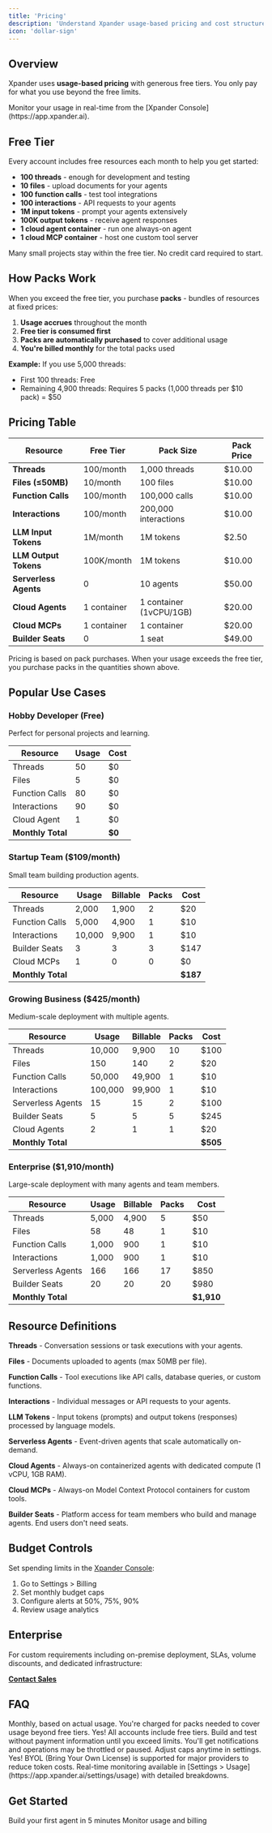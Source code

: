 ```yaml
---
title: 'Pricing'
description: 'Understand Xpander usage-based pricing and cost structure'
icon: 'dollar-sign'
---
```


## Overview

Xpander uses **usage-based pricing** with generous free tiers. You only pay for what you use beyond the free limits.

<Info>
  Monitor your usage in real-time from the [Xpander Console](https://app.xpander.ai).
</Info>

## Free Tier

Every account includes free resources each month to help you get started:

- **100 threads** - enough for development and testing
- **10 files** - upload documents for your agents
- **100 function calls** - test tool integrations
- **100 interactions** - API requests to your agents
- **1M input tokens** - prompt your agents extensively
- **100K output tokens** - receive agent responses
- **1 cloud agent container** - run one always-on agent
- **1 cloud MCP container** - host one custom tool server

<Tip>
  Many small projects stay within the free tier. No credit card required to start.
</Tip>

## How Packs Work

When you exceed the free tier, you purchase **packs** - bundles of resources at fixed prices:

1. **Usage accrues** throughout the month
2. **Free tier is consumed first**
3. **Packs are automatically purchased** to cover additional usage
4. **You're billed monthly** for the total packs used

**Example:** If you use 5,000 threads:

- First 100 threads: Free
- Remaining 4,900 threads: Requires 5 packs (1,000 threads per $10 pack) = $50

## Pricing Table

| Resource | Free Tier | Pack Size | Pack Price |
|----------|-----------|-----------|------------|
| **Threads** | 100/month | 1,000 threads | $10.00 |
| **Files (≤50MB)** | 10/month | 100 files | $10.00 |
| **Function Calls** | 100/month | 100,000 calls | $10.00 |
| **Interactions** | 100/month | 200,000 interactions | $10.00 |
| **LLM Input Tokens** | 1M/month | 1M tokens | $2.50 |
| **LLM Output Tokens** | 100K/month | 1M tokens | $10.00 |
| **Serverless Agents** | 0 | 10 agents | $50.00 |
| **Cloud Agents** | 1 container | 1 container (1vCPU/1GB) | $20.00 |
| **Cloud MCPs** | 1 container | 1 container | $20.00 |
| **Builder Seats** | 0 | 1 seat | $49.00 |

<Note>
  Pricing is based on pack purchases. When your usage exceeds the free tier, you purchase packs in the quantities shown above.
</Note>

## Popular Use Cases

### Hobby Developer (Free)

Perfect for personal projects and learning.

| Resource | Usage | Cost |
|----------|-------|------|
| Threads | 50 | $0 |
| Files | 5 | $0 |
| Function Calls | 80 | $0 |
| Interactions | 90 | $0 |
| Cloud Agent | 1 | $0 |
| **Monthly Total** | | **$0** |

### Startup Team ($109/month)

Small team building production agents.

| Resource | Usage | Billable | Packs | Cost |
|----------|-------|----------|-------|------|
| Threads | 2,000 | 1,900 | 2 | $20 |
| Function Calls | 5,000 | 4,900 | 1 | $10 |
| Interactions | 10,000 | 9,900 | 1 | $10 |
| Builder Seats | 3 | 3 | 3 | $147 |
| Cloud MCPs | 1 | 0 | 0 | $0 |
| **Monthly Total** | | | | **$187** |

### Growing Business ($425/month)

Medium-scale deployment with multiple agents.

| Resource | Usage | Billable | Packs | Cost |
|----------|-------|----------|-------|------|
| Threads | 10,000 | 9,900 | 10 | $100 |
| Files | 150 | 140 | 2 | $20 |
| Function Calls | 50,000 | 49,900 | 1 | $10 |
| Interactions | 100,000 | 99,900 | 1 | $10 |
| Serverless Agents | 15 | 15 | 2 | $100 |
| Builder Seats | 5 | 5 | 5 | $245 |
| Cloud Agents | 2 | 1 | 1 | $20 |
| **Monthly Total** | | | | **$505** |

### Enterprise ($1,910/month)

Large-scale deployment with many agents and team members.

| Resource | Usage | Billable | Packs | Cost |
|----------|-------|----------|-------|------|
| Threads | 5,000 | 4,900 | 5 | $50 |
| Files | 58 | 48 | 1 | $10 |
| Function Calls | 1,000 | 900 | 1 | $10 |
| Interactions | 1,000 | 900 | 1 | $10 |
| Serverless Agents | 166 | 166 | 17 | $850 |
| Builder Seats | 20 | 20 | 20 | $980 |
| **Monthly Total** | | | | **$1,910** |

## Resource Definitions

**Threads** - Conversation sessions or task executions with your agents.

**Files** - Documents uploaded to agents (max 50MB per file).

**Function Calls** - Tool executions like API calls, database queries, or custom functions.

**Interactions** - Individual messages or API requests to your agents.

**LLM Tokens** - Input tokens (prompts) and output tokens (responses) processed by language models.

**Serverless Agents** - Event-driven agents that scale automatically on-demand.

**Cloud Agents** - Always-on containerized agents with dedicated compute (1 vCPU, 1GB RAM).

**Cloud MCPs** - Always-on Model Context Protocol containers for custom tools.

**Builder Seats** - Platform access for team members who build and manage agents. End users don't need seats.

## Budget Controls

Set spending limits in the [Xpander Console](https://app.xpander.ai/settings/billing):

1. Go to Settings > Billing
2. Set monthly budget caps
3. Configure alerts at 50%, 75%, 90%
4. Review usage analytics

## Enterprise

For custom requirements including on-premise deployment, SLAs, volume discounts, and dedicated infrastructure:

**[Contact Sales](https://xpander.ai/contact)**

## FAQ

<AccordionGroup>
  <Accordion title="How is billing calculated?">
    Monthly, based on actual usage. You're charged for packs needed to cover usage beyond free tiers.
  </Accordion>

  <Accordion title="Is there a free trial?">
    Yes! All accounts include free tiers. Build and test without payment information until you exceed limits.
  </Accordion>

  <Accordion title="What happens when I hit my budget cap?">
    You'll get notifications and operations may be throttled or paused. Adjust caps anytime in settings.
  </Accordion>

  <Accordion title="Can I bring my own LLM keys?">
    Yes! BYOL (Bring Your Own License) is supported for major providers to reduce token costs.
  </Accordion>

  <Accordion title="How do I monitor usage?">
    Real-time monitoring available in [Settings > Usage](https://app.xpander.ai/settings/usage) with detailed breakdowns.
  </Accordion>
</AccordionGroup>

## Get Started

<CardGroup cols={2}>
  <Card title="Quick Start" icon="rocket" href="/user-guide/quick-start">
    Build your first agent in 5 minutes
  </Card>
  <Card title="Console" icon="browser" href="https://app.xpander.ai">
    Monitor usage and billing
  </Card>
</CardGroup>
